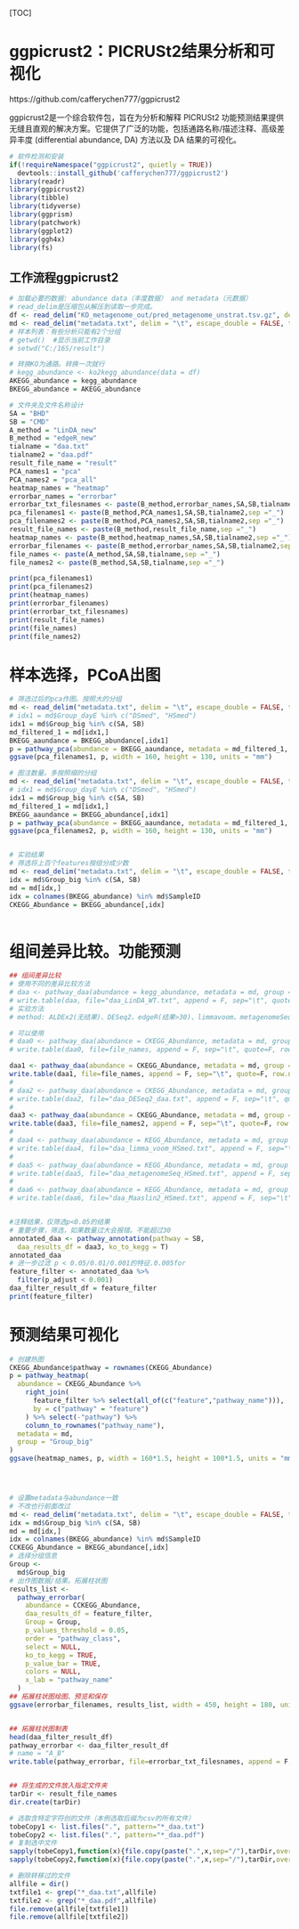 [TOC]

# ggpicrust2：PICRUSt2结果分析和可视化

https://github.com/cafferychen777/ggpicrust2

ggpicrust2是一个综合软件包，旨在为分析和解释 PICRUSt2 功能预测结果提供无缝且直观的解决方案。它提供了广泛的功能，包括通路名称/描述注释、高级差异丰度 (differential abundance, DA) 方法以及 DA 结果的可视化。


```{r}
# 软件检测和安装
if(!requireNamespace("ggpicrust2", quietly = TRUE))
  devtools::install_github('cafferychen777/ggpicrust2')
library(readr)
library(ggpicrust2)
library(tibble)
library(tidyverse)
library(ggprism)
library(patchwork)
library(ggplot2)
library(ggh4x)
library(fs)
```

## 工作流程ggpicrust2

```{r}
# 加载必要的数据: abundance data（丰度数据） and metadata（元数据）
# read_delim是压缩包从解压到读取一步完成。
df <- read_delim("KO_metagenome_out/pred_metagenome_unstrat.tsv.gz", delim = "\t", col_names = TRUE, trim_ws = TRUE)
md <- read_delim("metadata.txt", delim = "\t", escape_double = FALSE, trim_ws = TRUE)
# 样本列表：有些分析只能有2个分组
# getwd()  #显示当前工作目录
# setwd("C:/16S/result")  

# 转换KO为通路。转换一次就行
# kegg_abundance <- ko2kegg_abundance(data = df)
AKEGG_abundance = kegg_abundance
BKEGG_abundance = AKEGG_abundance

# 文件夹及文件名称设计
SA = "BHD"
SB = "CMD"
A_method = "LinDA_new"
B_method = "edgeR_new"
tialname = "daa.txt"
tialname2 = "daa.pdf"
result_file_name = "result"
PCA_names1 = "pca"
PCA_names2 = "pca_all"
heatmap_names = "heatmap"
errorbar_names = "errorbar"
errorbar_txt_filesnames <- paste(B_method,errorbar_names,SA,SB,tialname,sep ="_")
pca_filenames1 <- paste(B_method,PCA_names1,SA,SB,tialname2,sep ="_")
pca_filenames2 <- paste(B_method,PCA_names2,SA,SB,tialname2,sep ="_")
result_file_names <- paste(B_method,result_file_name,sep ="_")
heatmap_names <- paste(B_method,heatmap_names,SA,SB,tialname2,sep ="_")
errorbar_filenames <- paste(B_method,errorbar_names,SA,SB,tialname2,sep ="_")
file_names <- paste(A_method,SA,SB,tialname,sep ="_")
file_names2 <- paste(B_method,SA,SB,tialname,sep ="_")

print(pca_filenames1)
print(pca_filenames2)
print(heatmap_names)
print(errorbar_filenames)
print(errorbar_txt_filesnames)
print(result_file_names)
print(file_names)
print(file_names2)

```



# 样本选择，PCoA出图
```{r}
# 筛选过后的pca作图。按照大的分组
md <- read_delim("metadata.txt", delim = "\t", escape_double = FALSE, trim_ws = TRUE)
# idx1 = md$Group_dayE %in% c("DSmed", "HSmed")
idx1 = md$Group_big %in% c(SA, SB)
md_filtered_1 = md[idx1,]
BKEGG_aaundance = BKEGG_abundance[,idx1]
p = pathway_pca(abundance = BKEGG_aaundance, metadata = md_filtered_1, group = "Group_big")
ggsave(pca_filenames1, p, width = 160, height = 130, units = "mm")

# 图注数量。多按照细的分组
md <- read_delim("metadata.txt", delim = "\t", escape_double = FALSE, trim_ws = TRUE)
# idx1 = md$Group_dayE %in% c("DSmed", "HSmed")
idx1 = md$Group_big %in% c(SA, SB)
md_filtered_1 = md[idx1,]
BKEGG_aaundance = BKEGG_abundance[,idx1]
p = pathway_pca(abundance = BKEGG_aaundance, metadata = md_filtered_1, group = "Group")
ggsave(pca_filenames2, p, width = 160, height = 130, units = "mm")


# 实验结果
# 筛选将上百个features按组分成少数
md <- read_delim("metadata.txt", delim = "\t", escape_double = FALSE, trim_ws = TRUE)
idx = md$Group_big %in% c(SA, SB)
md = md[idx,]
idx = colnames(BKEGG_abundance) %in% md$SampleID 
CKEGG_Abundance = BKEGG_abundance[,idx]
 
```



# 组间差异比较。功能预测
```{r}
## 组间差异比较
# 使用不同的差异比较方法
# daa <- pathway_daa(abundance = kegg_abundance, metadata = md, group = "Group", daa_method = "LinDA", select = NULL, p.adjust = "none", reference = "WT")
# write.table(daa, file="daa_LinDA_WT.txt", append = F, sep="\t", quote=F, row.names=F, col.names=T)
# 实验方法
# method: ALDEx2(无结果)、DESeq2、edgeR(结果>30)、limmavoom、metagenomeSeq、LinDA(无结果)、Maaslin2,ANCOM和ANCOMBC

# 可以使用
# daa0 <- pathway_daa(abundance = CKEGG_Abundance, metadata = md, group = "Group_dayE", daa_method = A_method, select = NULL, p.adjust = "none", reference = NULL)
# write.table(daa0, file=file_names, append = F, sep="\t", quote=F, row.names=F, col.names=T)

daa1 <- pathway_daa(abundance = CKEGG_Abundance, metadata = md, group = "Group_big", daa_method = "LinDA", select = NULL, p.adjust = "none", reference = SA)
write.table(daa1, file=file_names, append = F, sep="\t", quote=F, row.names=F, col.names=T)
# 
# daa2 <- pathway_daa(abundance = CKEGG_Abundance, metadata = md, group = "Group_dayE", daa_method = "DESeq2", select = NULL, p.adjust = "none", reference = SA)
# write.table(daa2, file="daa_DESeq2_daa.txt", append = F, sep="\t", quote=F, row.names=F, col.names=T)
# 
daa3 <- pathway_daa(abundance = CKEGG_Abundance, metadata = md, group = "Group_big", daa_method = "edgeR", select = NULL, p.adjust = "none", reference = SA)
write.table(daa3, file=file_names2, append = F, sep="\t", quote=F, row.names=F, col.names=T)
# 
# daa4 <- pathway_daa(abundance = KEGG_Abundance, metadata = md, group = "Group_dayE", daa_method = "limma voom", select = NULL, p.adjust = "none", reference = SA)
# write.table(daa4, file="daa_limma_voom_HSmed.txt", append = F, sep="\t", quote=F, row.names=F, col.names=T)
# 
# daa5 <- pathway_daa(abundance = KEGG_Abundance, metadata = md, group = "Group_dayE", daa_method = "metagenomeSeq", select = NULL, p.adjust = "none", reference = SA)
# write.table(daa5, file="daa_metagenomeSeq_HSmed.txt", append = F, sep="\t", quote=F, row.names=F, col.names=T)
# 
# daa6 <- pathway_daa(abundance = KEGG_Abundance, metadata = md, group = "Group_dayE", daa_method = "Maaslin2", select = NULL, p.adjust = "none", reference = SA)
# write.table(daa6, file="daa_Maaslin2_HSmed.txt", append = F, sep="\t", quote=F, row.names=F, col.names=T)


#注释结果，仅筛选p<0.05的结果
# 重要步骤，筛选，如果数量过大会报错。不能超过30
annotated_daa <- pathway_annotation(pathway = SB,
  daa_results_df = daa3, ko_to_kegg = T)
annotated_daa
# 进一步过滤 p < 0.05/0.01/0.001的特征.0.005for
feature_filter <- annotated_daa %>% 
  filter(p_adjust < 0.001)
daa_filter_result_df = feature_filter
print(feature_filter)

```



# 预测结果可视化
```{r}
# 创建热图
CKEGG_Abundance$pathway = rownames(CKEGG_Abundance)
p = pathway_heatmap(
  abundance = CKEGG_Abundance %>% 
    right_join(
      feature_filter %>% select(all_of(c("feature","pathway_name"))),
      by = c("pathway" = "feature")
    ) %>% select(-"pathway") %>% 
    column_to_rownames("pathway_name"),
  metadata = md, 
  group = "Group_big"
)
ggsave(heatmap_names, p, width = 160*1.5, height = 100*1.5, units = "mm")




# 设置metadata与abundance一致
# 不改也行前面改过
md <- read_delim("metadata.txt", delim = "\t", escape_double = FALSE, trim_ws = TRUE)
idx = md$Group_big %in% c(SA, SB)
md = md[idx,]
idx = colnames(BKEGG_abundance) %in% md$SampleID 
CCKEGG_Abundance = BKEGG_abundance[,idx]
# 选择分组信息
Group <-
  md$Group_big
# 出作图数据/结果。拓展柱状图
results_list <-
  pathway_errorbar(
    abundance = CCKEGG_Abundance,
    daa_results_df = feature_filter,
    Group = Group,
    p_values_threshold = 0.05,
    order = "pathway_class",
    select = NULL,
    ko_to_kegg = TRUE,
    p_value_bar = TRUE,
    colors = NULL,
    x_lab = "pathway_name"
  )
## 拓展柱状图绘图、预览和保存
ggsave(errorbar_filenames, results_list, width = 450, height = 180, units = "mm")


## 拓展柱状图制表
head(daa_filter_result_df)
pathway_errorbar <- daa_filter_result_df
# name = "A_B"
write.table(pathway_errorbar, file=errorbar_txt_filesnames, append = F, sep="\t", quote=F, row.names=F, col.names=T)


## 将生成的文件放入指定文件夹
tarDir <- result_file_names
dir.create(tarDir)

# 选取含特定字符创的文件（本例选取后缀为csv的所有文件）
tobeCopy1 <- list.files(".", pattern="*_daa.txt")
tobeCopy2 <- list.files(".", pattern="*_daa.pdf")
# 复制选中文件
sapply(tobeCopy1,function(x){file.copy(paste(".",x,sep="/"),tarDir,overwrite = TRUE)})
sapply(tobeCopy2,function(x){file.copy(paste(".",x,sep="/"),tarDir,overwrite = TRUE)})

# 删除转移过的文件
allfile = dir()
txtfile1 <- grep("*_daa.txt",allfile)
txtfile2 <- grep("*_daa.pdf",allfile)
file.remove(allfile[txtfile1])
file.remove(allfile[txtfile2])



```    

 